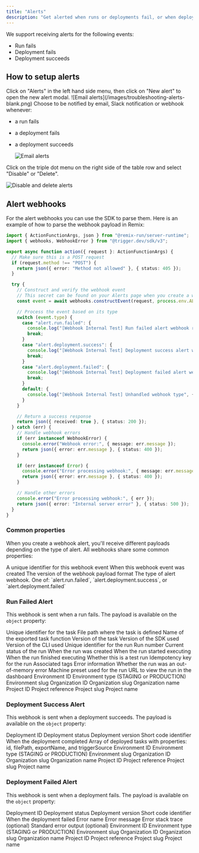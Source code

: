 ```yaml
---
title: "Alerts"
description: "Get alerted when runs or deployments fail, or when deployments succeed."
---
```


We support receiving alerts for the following events:
- Run fails
- Deployment fails
- Deployment succeeds

## How to setup alerts

<Steps>

<Step title="Create a new alert">
Click on "Alerts" in the left hand side menu, then click on "New alert" to open the new alert modal.
  ![Email alerts](/images/troubleshooting-alerts-blank.png)
</Step>

<Step title="Choose your alert method">
Choose to be notified by email, Slack notification or webhook whenever:

- a run fails
- a deployment fails
- a deployment succeeds

  ![Email alerts](/images/troubleshooting-alerts-modal.png)
</Step>

<Step title="Delete or disable alerts">
Click on the triple dot menu on the right side of the table row and select "Disable" or "Delete".

  ![Disable and delete alerts](/images/troubleshooting-alerts-disable-delete.png)
</Step>

</Steps>


## Alert webhooks

For the alert webhooks you can use the SDK to parse them. Here is an example of how to parse the webhook payload in Remix:

```ts
import { ActionFunctionArgs, json } from "@remix-run/server-runtime";
import { webhooks, WebhookError } from "@trigger.dev/sdk/v3";

export async function action({ request }: ActionFunctionArgs) {
  // Make sure this is a POST request
  if (request.method !== "POST") {
    return json({ error: "Method not allowed" }, { status: 405 });
  }

  try {
    // Construct and verify the webhook event
    // This secret can be found on your Alerts page when you create a webhook alert
    const event = await webhooks.constructEvent(request, process.env.ALERT_WEBHOOK_SECRET!);

    // Process the event based on its type
    switch (event.type) {
      case "alert.run.failed": {
        console.log("[Webhook Internal Test] Run failed alert webhook received", { event });
        break;
      }
      case "alert.deployment.success": {
        console.log("[Webhook Internal Test] Deployment success alert webhook received", { event });
        break;
      }
      case "alert.deployment.failed": {
        console.log("[Webhook Internal Test] Deployment failed alert webhook received", { event });
        break;
      }
      default: {
        console.log("[Webhook Internal Test] Unhandled webhook type", { event });
      }
    }

    // Return a success response
    return json({ received: true }, { status: 200 });
  } catch (err) {
    // Handle webhook errors
    if (err instanceof WebhookError) {
      console.error("Webhook error:", { message: err.message });
      return json({ error: err.message }, { status: 400 });
    }

    if (err instanceof Error) {
      console.error("Error processing webhook:", { message: err.message });
      return json({ error: err.message }, { status: 400 });
    }

    // Handle other errors
    console.error("Error processing webhook:", { err });
    return json({ error: "Internal server error" }, { status: 500 });
  }
}
```

### Common properties

When you create a webhook alert, you'll receive different payloads depending on the type of alert. All webhooks share some common properties:

<ParamField path="id" type="string">
  A unique identifier for this webhook event
</ParamField>

<ParamField path="created" type="datetime">
  When this webhook event was created
</ParamField>

<ParamField path="webhookVersion" type="string">
  The version of the webhook payload format
</ParamField>

<ParamField path="type" type="string">
  The type of alert webhook. One of: `alert.run.failed`, `alert.deployment.success`, or `alert.deployment.failed`
</ParamField>

### Run Failed Alert

This webhook is sent when a run fails. The payload is available on the `object` property:

<ParamField path="object.task.id" type="string">
  Unique identifier for the task
</ParamField>

<ParamField path="object.task.filePath" type="string">
  File path where the task is defined
</ParamField>

<ParamField path="object.task.exportName" type="string">
  Name of the exported task function
</ParamField>

<ParamField path="object.task.version" type="string">
  Version of the task
</ParamField>

<ParamField path="object.task.sdkVersion" type="string">
  Version of the SDK used
</ParamField>

<ParamField path="object.task.cliVersion" type="string">
  Version of the CLI used
</ParamField>

<ParamField path="object.run.id" type="string">
  Unique identifier for the run
</ParamField>

<ParamField path="object.run.number" type="number">
  Run number
</ParamField>

<ParamField path="object.run.status" type="string">
  Current status of the run
</ParamField>

<ParamField path="object.run.createdAt" type="datetime">
  When the run was created
</ParamField>

<ParamField path="object.run.startedAt" type="datetime">
  When the run started executing
</ParamField>

<ParamField path="object.run.completedAt" type="datetime">
  When the run finished executing
</ParamField>

<ParamField path="object.run.isTest" type="boolean">
  Whether this is a test run
</ParamField>

<ParamField path="object.run.idempotencyKey" type="string">
  Idempotency key for the run
</ParamField>

<ParamField path="object.run.tags" type="string[]">
  Associated tags
</ParamField>

<ParamField path="object.run.error" type="object">
  Error information
</ParamField>

<ParamField path="object.run.isOutOfMemoryError" type="boolean">
  Whether the run was an out-of-memory error
</ParamField>

<ParamField path="object.run.machine" type="string">
  Machine preset used for the run
</ParamField>

<ParamField path="object.run.dashboardUrl" type="string">
  URL to view the run in the dashboard
</ParamField>

<ParamField path="object.environment.id" type="string">
  Environment ID
</ParamField>

<ParamField path="object.environment.type" type="string">
  Environment type (STAGING or PRODUCTION)
</ParamField>

<ParamField path="object.environment.slug" type="string">
  Environment slug
</ParamField>

<ParamField path="object.organization.id" type="string">
  Organization ID
</ParamField>

<ParamField path="object.organization.slug" type="string">
  Organization slug
</ParamField>

<ParamField path="object.organization.name" type="string">
  Organization name
</ParamField>

<ParamField path="object.project.id" type="string">
  Project ID
</ParamField>

<ParamField path="object.project.ref" type="string">
  Project reference
</ParamField>

<ParamField path="object.project.slug" type="string">
  Project slug
</ParamField>

<ParamField path="object.project.name" type="string">
  Project name
</ParamField>

### Deployment Success Alert

This webhook is sent when a deployment succeeds. The payload is available on the `object` property:

<ParamField path="object.deployment.id" type="string">
  Deployment ID
</ParamField>

<ParamField path="object.deployment.status" type="string">
  Deployment status
</ParamField>

<ParamField path="object.deployment.version" type="string">
  Deployment version
</ParamField>

<ParamField path="object.deployment.shortCode" type="string">
  Short code identifier
</ParamField>

<ParamField path="object.deployment.deployedAt" type="datetime">
  When the deployment completed
</ParamField>

<ParamField path="object.tasks" type="array">
  Array of deployed tasks with properties: id, filePath, exportName, and triggerSource
</ParamField>

<ParamField path="object.environment.id" type="string">
  Environment ID
</ParamField>

<ParamField path="object.environment.type" type="string">
  Environment type (STAGING or PRODUCTION)
</ParamField>

<ParamField path="object.environment.slug" type="string">
  Environment slug
</ParamField>

<ParamField path="object.organization.id" type="string">
  Organization ID
</ParamField>

<ParamField path="object.organization.slug" type="string">
  Organization slug
</ParamField>

<ParamField path="object.organization.name" type="string">
  Organization name
</ParamField>

<ParamField path="object.project.id" type="string">
  Project ID
</ParamField>

<ParamField path="object.project.ref" type="string">
  Project reference
</ParamField>

<ParamField path="object.project.slug" type="string">
  Project slug
</ParamField>

<ParamField path="object.project.name" type="string">
  Project name
</ParamField>

### Deployment Failed Alert

This webhook is sent when a deployment fails. The payload is available on the `object` property:

<ParamField path="object.deployment.id" type="string">
  Deployment ID
</ParamField>

<ParamField path="object.deployment.status" type="string">
  Deployment status
</ParamField>

<ParamField path="object.deployment.version" type="string">
  Deployment version
</ParamField>

<ParamField path="object.deployment.shortCode" type="string">
  Short code identifier
</ParamField>

<ParamField path="object.deployment.failedAt" type="datetime">
  When the deployment failed
</ParamField>

<ParamField path="object.error.name" type="string">
  Error name
</ParamField>

<ParamField path="object.error.message" type="string">
  Error message
</ParamField>

<ParamField path="object.error.stack" type="string">
  Error stack trace (optional)
</ParamField>

<ParamField path="object.error.stderr" type="string">
  Standard error output (optional)
</ParamField>

<ParamField path="object.environment.id" type="string">
  Environment ID
</ParamField>

<ParamField path="object.environment.type" type="string">
  Environment type (STAGING or PRODUCTION)
</ParamField>

<ParamField path="object.environment.slug" type="string">
  Environment slug
</ParamField>

<ParamField path="object.organization.id" type="string">
  Organization ID
</ParamField>

<ParamField path="object.organization.slug" type="string">
  Organization slug
</ParamField>

<ParamField path="object.organization.name" type="string">
  Organization name
</ParamField>

<ParamField path="object.project.id" type="string">
  Project ID
</ParamField>

<ParamField path="object.project.ref" type="string">
  Project reference
</ParamField>

<ParamField path="object.project.slug" type="string">
  Project slug
</ParamField>

<ParamField path="object.project.name" type="string">
  Project name
</ParamField>

